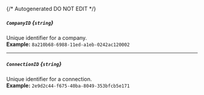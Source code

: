 {/* Autogenerated DO NOT EDIT  */}
##### `CompanyID` *{`string`}*
Unique identifier for a company.
<br/>
**Example:** `8a210b68-6988-11ed-a1eb-0242ac120002`

---
##### `ConnectionID` *{`string`}*
Unique identifier for a connection.
<br/>
**Example:** `2e9d2c44-f675-40ba-8049-353bfcb5e171`

